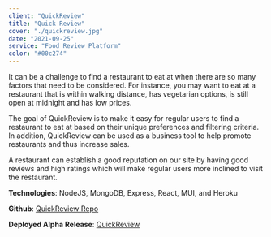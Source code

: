 ```yaml
---
client: "QuickReview"
title: "Quick Review"
cover: "./quickreview.jpg"
date: "2021-09-25"
service: "Food Review Platform"
color: "#00c274"
---
```


It can be a challenge to find a restaurant to eat at when there are so many factors that
need to be considered. For instance, you may want to eat at a restaurant that is within walking
distance, has vegetarian options, is still open at midnight and has low prices.

The goal of QuickReview is to make it easy for regular users to find a restaurant to eat at based on their
unique preferences and filtering criteria. In addition, QuickReview can be used as a
business tool to help promote restaurants and thus increase sales.

A restaurant can establish a good reputation on our site by having good reviews and high ratings which will make regular
users more inclined to visit the restaurant.

**Technologies**: NodeJS, MongoDB, Express, React, MUI, and Heroku

**Github**: [QuickReview Repo](https://github.com/MohamedMoussa1/QuickReview)

**Deployed Alpha Release**: [QuickReview](https://cryptic-beyond-94899.herokuapp.com/)
